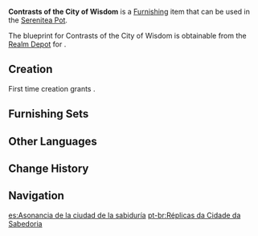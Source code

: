 {{Furnishing Infobox
|id             = 370730
|image          = Item Contrasts of the City of Wisdom.png
|category       = Building
|subcategory    = Sumeru
|quality        = 3
|adeptal_energy = 60
|load           = 835
|reduced_load   = 441
|description    = A sturdy medium structure that evokes a sense of familiarity in people upon first glance. This building is commonly seen in [[Sumeru City]], with many merchants and residents adopting similar designs.<br />Rumor has it that some architectural researchers have once put forth a plan regarding making "universal architecture." They intended to have buildings parted into modules and then freely assembled, allowing for varied functionality while still maintaining a unified aesthetic. Though this plan hasn't been fully adopted, its various benefits have been applied to newer buildings and the maintenance of older houses in Sumeru City.
|mention        = 
|blueprint      = Realm Depot
|source1        = 
}}
'''Contrasts of the City of Wisdom''' is a [[Furnishing]] item that can be used in the [[Serenitea Pot]].

The blueprint for Contrasts of the City of Wisdom is obtainable from the [[Realm Depot]] for {{Item|Realm Currency|24|x=160}}.

==Creation==
First time creation grants {{Item|Trust|24|x=60}}.
{{Recipe
|type = Creation
|time = 14h
|Adhigama Wood = 8
|White Iron Chunk = 4
|sort = Adhigama Wood;White Iron Chunk
}}

==Furnishing Sets==
{{Craft Usage}}

==Other Languages==
{{Other Languages
|default_hidden = 1
|en      = Contrasts of the City of Wisdom
|zhs     = 「智慧之城的兼罗」
|zhs_rm  = "Zhìhuì zhī Chéng de Jiānluó"
|zht     = 「智慧之城的兼羅」
|zht_rm  = "Zhìhuì zhī Chéng de Jiānluó"
|ja      = 「知恵の都の斉列」
|ja_rm   = "Chie no Miyako no Sairetsu"
|ko      = 「지혜의 성의 나란함」
|ko_rm   = "Jihye-ui Seong-ui Naranham"
|es      = Asonancia de la ciudad de la sabiduría
|fr      = «&nbsp;Contraste de la cité de la sagesse&nbsp;»
|ru      = Контрасты города мудрости
|th      = "การรายเรียงในเมืองแห่งปัญญา"
|th_rm   = 
|vi      = Sự Tương Phản Của Thành Phố Trí Tuệ
|de      = „Gleichklang der Stadt der Weisheit“
|id      = Kontras Kota Kebijaksanaan
|pt      = Réplicas da Cidade da Sabedoria
|tr      = Bilgelik Şehrinin Zıtlığı
|it      = Contrasti della Città della Saggezza
}}

==Change History==
{{Change History|3.3}}

==Navigation==
{{Furnishing Navbox|exterior}}

[[es:Asonancia de la ciudad de la sabiduría]]
[[pt-br:Réplicas da Cidade da Sabedoria]]